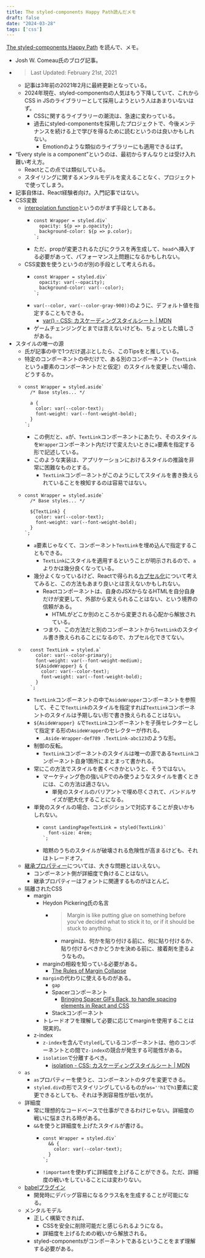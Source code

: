 ```yaml
---
title: The styled-components Happy Path読んだメモ
draft: false
date: "2024-03-28"
tags: ['css']
---
```


[The styled-components Happy Path](https://www.joshwcomeau.com/css/styled-components/) を読んで、メモ。

- Josh W. Comeau氏のブログ記事。
- > Last Updated: February 21st, 2021
  - 記事は3年前の2021年2月に最終更新となっている。
  - 2024年現在、styled-componentsの人気はもう下降していて、これからCSS in JSのライブラリーとして採用しようという人はあまりいないはず。
    - CSSに関するライブラリーの潮流は、急速に変わっている。
    - 過去にstyled-componentsを採用したプロジェクトで、今後メンテナンスを続ける上で学びを得るために読むというのは良いかもしれない。
      - Emotionのような類似のライブラリーにも適用できるはず。
- “Every style is a component”というのは、最初からすんなりとは受け入れ難い考え方。
  - Reactとこの点では類似している。
  - スタイリングに関するメンタルモデルを変えることなく、プロジェクトで使ってしまう。
- 記事自体は、React経験者向け。入門記事ではない。
- CSS変数
  - [interpolation function](https://styled-components.com/docs/basics#adapting-based-on-props)というのがまず手段としてある。
    - ```tsx
      const Wrapper = styled.div`
        opacity: ${p => p.opacity};
        background-color: ${p => p.color};
      `;
      ```
    - ただ、propが変更されるたびにクラスを再生成して、`head`へ挿入する必要があって、パフォーマンス上問題になるかもしれない。
  - CSS変数を使うというのが別の手段として考えられる。
    - ```tsx
      const Wrapper = styled.div`
        opacity: var(--opacity);
        background-color: var(--color);
      `;
      ```
    - `var(--color, var(--color-gray-900))`のように、デフォルト値を指定することもできる。
      - [var() - CSS: カスケーディングスタイルシート | MDN](https://developer.mozilla.org/ja/docs/Web/CSS/var)
    - ゲームチェンジングとまでは言えないけども、ちょっとした嬉しさがある。
- スタイルの唯一の源
  - 氏が記事の中で1つだけ選ぶとしたら、このTipsをと推している。
  - 特定のコンポーネントの中だけで、ある別のコンポーネント（`TextLink`という`a`要素のコンポーネントだと仮定）のスタイルを変更したい場合、どうするか。
  - ```tsx
    const Wrapper = styled.aside`
      /* Base styles... */

      a {
        color: var(--color-text);
        font-weight: var(--font-weight-bold);
      }
    `;
    ```
    - この例だと、`a`が、`TextLink`コンポーネントにあたり、そのスタイルを`Wrapper`コンポーネント内だけで変えたいときに`a`要素を指定する形で記述している。
    - このような実装は、アプリケーションにおけるスタイルの推論を非常に困難なものとする。
      - `TextLink`コンポーネントがこのようにしてスタイルを書き換えられていることを検知するのは容易ではない。
  - ```tsx
    const Wrapper = styled.aside`
      /* Base styles... */

      ${TextLink} {
        color: var(--color-text);
        font-weight: var(--font-weight-bold);
      }
    `;
    ```
    - `a`要素じゃなくて、コンポーネント`TextLink`を埋め込んで指定することもできる。
      - `TextLink`にスタイルを適用するということが明示されるので、`a`よりかは幾分良くなっている。
    - 幾分よくなっているけど、Reactで得られる[カプセル化](https://ja.wikipedia.org/wiki/%E3%82%AB%E3%83%97%E3%82%BB%E3%83%AB%E5%8C%96)について考えてみると、この方法もあまり良いとは言えないかもしれない。
      - Reactコンポーネントは、自身のJSXからなるHTMLを自分自身だけが変更して、外部から変えられることはない、という境界の信頼がある。
        - HTMLがどこか別のところから変更される心配から解放されている。
      - つまり、この方法だと別のコンポーネントから`TextLink`のスタイル書き換えられることになるので、カプセル化できてない。
  - ```tsx
      const TextLink = styled.a`
        color: var(--color-primary);
        font-weight: var(--font-weight-medium);
        ${AsideWrapper} & {
          color: var(--color-text);
          font-weight: var(--font-weight-bold);
        }
      `;
    ```
    - `TextLink`コンポーネントの中で`AsideWrapper`コンポーネントを参照して、そこで`TextLink`のスタイルを指定すれば`TextLink`コンポーネントのスタイルは予期しない形で書き換えられることはない。
    - `${AsideWrapper} &`で`TextLink`コンポーネントを子孫セレクターとして指定する形の`AsideWrapper`のセレクターが作れる。
      - `.Aside-Wrapper-def789 .TextLink-abc123`のような形。
    - 制御の反転。
      - `TextLink`コンポーネントのスタイルは唯一の源である`TextLink`コンポーネント自身1箇所にまとまって書かれる。
    - 常にこの方法でスタイルを書くべきかというと、そうではない。
      - マーケティング色の強いLPでのみ使うようなスタイルを書くときには、この方法は適さない。
        - 単発のスタイルのバリアントで埋め尽くされて、バンドルサイズが肥大化することになる。
    - 単発のスタイルの場合、コンポジションで対応することが良いかもしれない。
      - ```tsx
        const LandingPageTextLink = styled(TextLink)`
          font-size: 4rem;
        `;
        ```
      - 暗黙のうちのスタイルが破壊される危険性が高まるけども、それはトレードオフ。
  - [継承プロパティー](https://developer.mozilla.org/ja/docs/Web/CSS/Inheritance#%E7%B6%99%E6%89%BF%E3%83%97%E3%83%AD%E3%83%91%E3%83%86%E3%82%A3)については、大きな問題とはいえない。
    - コンポーネント側が詳細度で負けることはない。
    - 継承プロパティーはフォントに関連するものがほとんど。
  - 隔離されたCSS
    - margin
      - Heydon Pickering氏の名言
        - > Margin is like putting glue on something before you’ve decided what to stick it to, or if it should be stuck to anything.
          - marginは、何かを貼り付ける前に、何に貼り付けるか、貼り付けるべきかどうかを決める前に、接着剤を塗るようなもの。
      - marginの相殺を知っている必要がある。
        - [The Rules of Margin Collapse](https://www.joshwcomeau.com/css/rules-of-margin-collapse/)
      - `margin`の代わりに使えるものがある。
        - `gap`
        - Spacerコンポーネント
          - [Bringing Spacer GIFs Back, to handle spacing elements in React and CSS](https://www.joshwcomeau.com/react/modern-spacer-gif/)
        - Stackコンポーネント
      - トレードオフを理解して必要に応じてmarginを使用することは現実的。
    - z-index
      - `z-index`を含んで`styled`しているコンポーネントは、他のコンポーネントとの間で`z-index`の競合が発生する可能性がある。
      - `isolation`で分離するべき。
        - [isolation - CSS: カスケーディングスタイルシート | MDN](https://developer.mozilla.org/ja/docs/Web/CSS/isolation)
  - `as`
    - `as`プロパティーを使うと、コンポーネントのタグを変更できる。
    - `styled.div`の形でスタイリングしているものが`as=''h1`で`h1`要素に変更できるとしても、それは予測容易性が低い気が。
  - 詳細度
    - 常に理想的なコードベースで仕事ができるわけじゃない。詳細度の戦いに悩まされる時がある。
    - `&&`を使うと詳細度を上げたスタイルが書ける。
      - ```tsx
        const Wrapper = styled.div`
          && {
            color: var(--color-text);
          }
        `;
        ```
      - `!important`を使わずに詳細度を上げることができる。ただ、詳細度の戦いをしていることには変わりない。
  - [babelプラグイン](https://github.com/styled-components/babel-plugin-styled-components)
    - 開発時にデバッグ容易になるクラス名を生成することが可能になる。
  - メンタルモデル
    - 正しく構築できれば、
      - CSSを安全に削除可能だと感じられるようになる。
      - 詳細度を上げるための戦いから解放される。
    - styled-componentsがコンポーネントであるということをまず理解する必要がある。
